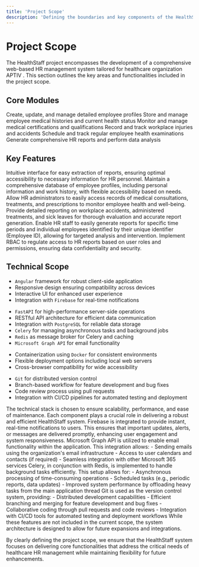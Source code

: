 ```yaml
---
title: 'Project Scope'
description: 'Defining the boundaries and key components of the HealthStaff system'
---
```


# Project Scope

The HealthStaff project encompasses the development of a comprehensive web-based HR management system tailored for healthcare organization APTIV . This section outlines the key areas and functionalities included in the project scope.

## Core Modules

<CardGroup cols={2}>
    <Card title="Employee Information Management" icon="user-plus">
        Create, update, and manage detailed employee profiles
    </Card>
    <Card title="Medical Records Management" icon="file-medical">
        Store and manage employee medical histories and current health status
    </Card>
    <Card title="Certification Tracking" icon="certificate">
        Monitor and manage medical certifications and qualifications
    </Card>
    <Card title="Incident Reporting" icon="triangle-exclamation">
        Record and track workplace injuries and accidents
    </Card>
    <Card title="Periodic Health Check-ups" icon="calendar-check">
        Schedule and track regular employee health examinations
    </Card>
    <Card title="Reporting and Analytics" icon="chart-line">
        Generate comprehensive HR reports and perform data analysis
    </Card>
</CardGroup>

## Key Features

<AccordionGroup>
    <Accordion title="Data Extraction and Reporting">
        Intuitive interface for easy extraction of reports, ensuring optimal accessibility to necessary information for
        HR personnel.
    </Accordion>
    <Accordion title="Employee Database">
        Maintain a comprehensive database of employee profiles, including personal information and work history, with
        flexible accessibility based on needs.
    </Accordion>
    <Accordion title="Medical Consultation Tracking">
        Allow HR administrators to easily access records of medical consultations, treatments, and prescriptions to
        monitor employee health and well-being.
    </Accordion>
    <Accordion title="Workplace Accident Management">
        Provide detailed reporting on workplace accidents, administered treatments, and sick leaves for thorough
        evaluation and accurate report generation.
    </Accordion>
    <Accordion title="Date and ID Filtering">
        Enable HR staff to easily generate reports for specific time periods and individual employees identified by
        their unique identifier (Employee ID), allowing for targeted analysis and intervention.
    </Accordion>
    <Accordion title="Role-Based Access Control (RBAC)">
        Implement RBAC to regulate access to HR reports based on user roles and permissions, ensuring data
        confidentiality and security.
    </Accordion>
</AccordionGroup>

## Technical Scope

<Tabs>
    <Tab title="Frontend">
        <Card>
            <ul>
                <li><code>Angular</code> framework for robust client-side application</li>
                <li>Responsive design ensuring compatibility across devices</li>
                <li>Interactive UI for enhanced user experience</li>
                <li>Integration with <code>Firebase</code> for real-time notifications</li>
            </ul>
        </Card>
    </Tab>
    <Tab title="Backend">
        <Card>
            <ul>
                <li><code>FastAPI</code> for high-performance server-side operations</li>
                <li>RESTful API architecture for efficient data communication</li>
                <li>Integration with <code>PostgreSQL</code> for reliable data storage</li>
                <li><code>Celery</code> for managing asynchronous tasks and background jobs</li>
                <li><code>Redis</code> as message broker for Celery and caching</li>
                <li><code>Microsoft Graph API</code> for email functionality</li>
            </ul>
        </Card>
    </Tab>
    <Tab title="Deployment">
        <Card>
            <ul>
                <li>Containerization using <code>Docker</code> for consistent environments</li>
                <li>Flexible deployment options including local web servers</li>
                <li>Cross-browser compatibility for wide accessibility</li>
            </ul>
        </Card>
    </Tab>
    <Tab title="Version Control">
        <Card>
            <ul>
                <li><code>Git</code> for distributed version control</li>
                <li>Branch-based workflow for feature development and bug fixes</li>
                <li>Code review process using pull requests</li>
                <li>Integration with CI/CD pipelines for automated testing and deployment</li>
            </ul>
        </Card>
    </Tab>
</Tabs>

<Note>
    The technical stack is chosen to ensure scalability, performance, and ease of maintenance. Each component plays a
    crucial role in delivering a robust and efficient HealthStaff system.
</Note>

<AccordionGroup>
    <Accordion title="Real-time Notifications">
        Firebase is integrated to provide instant, real-time notifications to users. This ensures that important
        updates, alerts, or messages are delivered promptly, enhancing user engagement and system responsiveness.
    </Accordion>
    <Accordion title="Notifications Email Integration">
        Microsoft Graph API is utilized to enable email functionality within the application. This integration allows:
        - Sending emails using the organization's email infrastructure
        - Access to user calendars and contacts (if required)
        - Seamless integration with other Microsoft 365 services
    </Accordion>
    <Accordion title="Background Task Processing">
        Celery, in conjunction with Redis, is implemented to handle background tasks efficiently. This setup allows for:
        - Asynchronous processing of time-consuming operations
        - Scheduled tasks (e.g., periodic reports, data updates)
        - Improved system performance by offloading heavy tasks from the main application thread
    </Accordion>
    <Accordion title="Version Control and Collaboration">
        Git is used as the version control system, providing:
        - Distributed development capabilities
        - Efficient branching and merging for feature development and bug fixes
        - Collaborative coding through pull requests and code reviews
        - Integration with CI/CD tools for automated testing and deployment workflows
    </Accordion>
</AccordionGroup>

<Note>
    While these features are not included in the current scope, the system architecture is designed to allow for future
    expansions and integrations.
</Note>

By clearly defining the project scope, we ensure that the HealthStaff system focuses on delivering core functionalities that address the critical needs of healthcare HR management while maintaining flexibility for future enhancements.